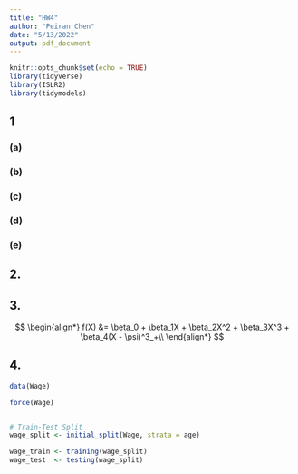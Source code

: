 ```yaml
---
title: "HW4"
author: "Peiran Chen"
date: "5/13/2022"
output: pdf_document
---
```


```r
knitr::opts_chunk$set(echo = TRUE)
library(tidyverse)
library(ISLR2)
library(tidymodels)
```

## 1

### (a)


### (b)


### (c)


### (d)


### (e)


## 2.


## 3.

$$
\begin{align*}
f(X) &= \beta_0 + \beta_1X + \beta_2X^2 + \beta_3X^3 + \beta_4(X - \psi)^3_+\\
\end{align*}
$$

## 4.

```r
data(Wage)

force(Wage)


# Train-Test Split
wage_split <- initial_split(Wage, strata = age)

wage_train <- training(wage_split)
wage_test  <- testing(wage_split)
```


```r

```


